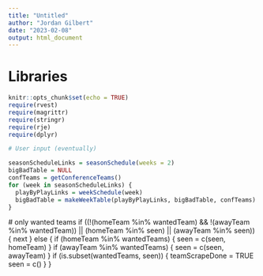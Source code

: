 ```yaml
---
title: "Untitled"
author: "Jordan Gilbert"
date: "2023-02-08"
output: html_document
---
```


# Libraries
```r
knitr::opts_chunk$set(echo = TRUE)
require(rvest)
require(magrittr)
require(stringr)
require(rje)
require(dplyr)
```


```r
# User input (eventually)

seasonScheduleLinks = seasonSchedule(weeks = 2)
bigBadTable = NULL
confTeams = getConferenceTeams()
for (week in seasonScheduleLinks) {
  playByPlayLinks = weekSchedule(week)
  bigBadTable = makeWeekTable(playByPlayLinks, bigBadTable, confTeams)
}

```




  # only wanted teams
if ((!(homeTeam %in% wantedTeam) && !(awayTeam %in% wantedTeam)) ||
      (homeTeam %in% seen) || (awayTeam %in% seen)) {
    next
  }
else {
    if (homeTeam %in% wantedTeams) {
      seen = c(seen, homeTeam)
    }
    if (awayTeam %in% wantedTeams) {
      seen = c(seen, awayTeam)
    }
    if (is.subset(wantedTeams, seen)) {
      teamScrapeDone = TRUE
      seen = c()
    }
  }
